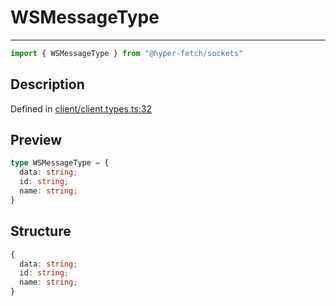 

# WSMessageType

<div class="api-docs__separator" data-reactroot="">

---

</div><div class="api-docs__import" data-reactroot="">

```ts
import { WSMessageType } from "@hyper-fetch/sockets"
```

</div><div class="api-docs__section">

## Description

</div><div class="api-docs__description"><span class="api-docs__do-not-parse">



</span></div><p class="api-docs__definition">

Defined in [client/client.types.ts:32](https://github.com/BetterTyped/hyper-fetch/blob/aff5c35a/packages/sockets/src/client/client.types.ts#L32)

</p><div class="api-docs__section">

## Preview

</div><div class="api-docs__preview type">

```ts
type WSMessageType = {
  data: string; 
  id: string; 
  name: string; 
}
```

</div><div class="api-docs__section">

## Structure

</div><div class="api-docs__returns">

```ts
{
  data: string;
  id: string;
  name: string;
}
```

</div>